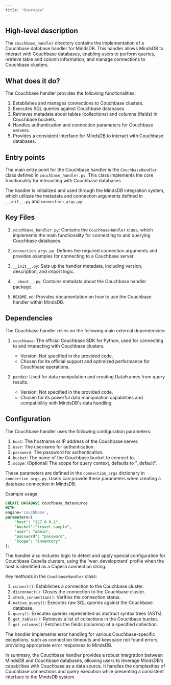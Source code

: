 ```yaml
---
title: "Overview"
---
```


## High-level description
The `couchbase_handler` directory contains the implementation of a Couchbase database handler for MindsDB. This handler allows MindsDB to interact with Couchbase databases, enabling users to perform queries, retrieve table and column information, and manage connections to Couchbase clusters.

## What does it do?
The Couchbase handler provides the following functionalities:

1. Establishes and manages connections to Couchbase clusters.
2. Executes SQL queries against Couchbase databases.
3. Retrieves metadata about tables (collections) and columns (fields) in Couchbase buckets.
4. Handles authentication and connection parameters for Couchbase servers.
5. Provides a consistent interface for MindsDB to interact with Couchbase databases.

## Entry points
The main entry point for the Couchbase handler is the `CouchbaseHandler` class defined in `couchbase_handler.py`. This class implements the core functionality for interacting with Couchbase databases.

The handler is initialized and used through the MindsDB integration system, which utilizes the metadata and connection arguments defined in `__init__.py` and `connection_args.py`.

## Key Files
1. `couchbase_handler.py`: Contains the `CouchbaseHandler` class, which implements the main functionality for connecting to and querying Couchbase databases.

2. `connection_args.py`: Defines the required connection arguments and provides examples for connecting to a Couchbase server.

3. `__init__.py`: Sets up the handler metadata, including version, description, and import logic.

4. `__about__.py`: Contains metadata about the Couchbase handler package.

5. `README.md`: Provides documentation on how to use the Couchbase handler within MindsDB.

## Dependencies
The Couchbase handler relies on the following main external dependencies:

1. `couchbase`: The official Couchbase SDK for Python, used for connecting to and interacting with Couchbase clusters.
   - Version: Not specified in the provided code.
   - Chosen for its official support and optimized performance for Couchbase operations.

2. `pandas`: Used for data manipulation and creating DataFrames from query results.
   - Version: Not specified in the provided code.
   - Chosen for its powerful data manipulation capabilities and compatibility with MindsDB's data handling.

## Configuration
The Couchbase handler uses the following configuration parameters:

1. `host`: The hostname or IP address of the Couchbase server.
2. `user`: The username for authentication.
3. `password`: The password for authentication.
4. `bucket`: The name of the Couchbase bucket to connect to.
5. `scope`: (Optional) The scope for query context, defaults to "_default".

These parameters are defined in the `connection_args` dictionary in `connection_args.py`. Users can provide these parameters when creating a database connection in MindsDB.

Example usage:
```sql
CREATE DATABASE couchbase_datasource
WITH
engine='couchbase',
parameters={
    "host": "127.0.0.1",
    "bucket":"travel-sample",
    "user": "admin",
    "password": "password",
    "scope": "inventory"
};
```

The handler also includes logic to detect and apply special configuration for Couchbase Capella clusters, using the 'wan_development' profile when the host is identified as a Capella connection string.

Key methods in the `CouchbaseHandler` class:

1. `connect()`: Establishes a connection to the Couchbase cluster.
2. `disconnect()`: Closes the connection to the Couchbase cluster.
3. `check_connection()`: Verifies the connection status.
4. `native_query()`: Executes raw SQL queries against the Couchbase database.
5. `query()`: Executes queries represented as abstract syntax trees (ASTs).
6. `get_tables()`: Retrieves a list of collections in the Couchbase bucket.
7. `get_columns()`: Fetches the fields (columns) of a specified collection.

The handler implements error handling for various Couchbase-specific exceptions, such as connection timeouts and keyspace not found errors, providing appropriate error responses to MindsDB.

In summary, the Couchbase handler provides a robust integration between MindsDB and Couchbase databases, allowing users to leverage MindsDB's capabilities with Couchbase as a data source. It handles the complexities of Couchbase connections and query execution while presenting a consistent interface to the MindsDB system.
